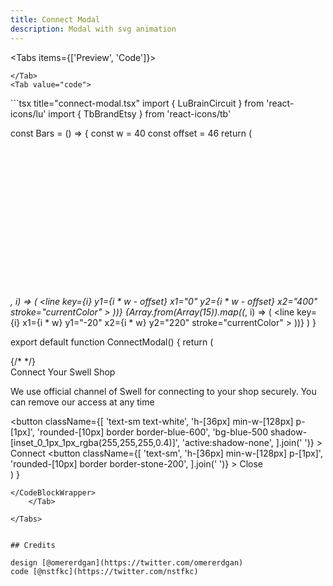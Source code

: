 ```yaml
---
title: Connect Modal
description: Modal with svg animation 
---
```


<Tabs items={['Preview', 'Code']}>
    <Tab value='preview'>

<Wrapper>
      <ConnectModal />
</Wrapper>

    </Tab>
    <Tab value="code">
<CodeBlockWrapper>
```tsx title="connect-modal.tsx"
import { LuBrainCircuit } from 'react-icons/lu'
import { TbBrandEtsy } from 'react-icons/tb'

const Bars = () => {
  const w = 40
  const offset = 46
  return (
    <svg width="100%" height="100%" viewBox="0 0 400 200">
      {Array.from(Array(15)).map((_, i) => (
        <line
          key={i}
          y1={i * w - offset}
          x1="0"
          y2={i * w - offset}
          x2="400"
          stroke="currentColor"
        ></line>
      ))}
      {Array.from(Array(15)).map((_, i) => (
        <line
          key={i}
          x1={i * w}
          y1="-20"
          x2={i * w}
          y2="220"
          stroke="currentColor"
        ></line>
      ))}
    </svg>
  )
}

export default function ConnectModal() {
  return (
    <div className="flex items-center justify-center  text-stone-700">
      <div className="relative max-w-sm overflow-hidden rounded-xl bg-white shadow-lg">
        <div className="absolute left-0 top-0 z-[2] aspect-video w-full shadow-[inset_0_0_100px_84px_rgba(255,255,255,1)]"></div>
        <div className="absolute left-0 top-0 z-[1] aspect-video w-full text-gray-300">
          <Bars />
        </div>
        <div className="relative z-[2] flex flex-col gap-8 p-8">
          <div className="flex items-center justify-center">
            <div className="size-12 rounded-[12px] bg-stone-100 p-[3px]">
              <div className="flex size-full items-center justify-center rounded-[10px] bg-white shadow-sm">
                <LuBrainCircuit className="text-2xl text-gray-600" />
              </div>
            </div>
            <div className="flex flex-col gap-2 py-10">
              <div className="relative h-[2px] w-8">
                <div className="absolute h-[2px] w-full animate-pulse bg-gradient-to-r from-blue-300 via-blue-100 to-blue-50"></div>
                <div className="absolute h-[2px] w-full animate-pulse bg-gradient-to-l from-blue-300 via-blue-100 to-blue-50"></div>
                <div className="absolute right-0 size-[4px] animate-moveToRight bg-blue-500 blur-sm"></div>
              </div>
              <div className="relative h-[2px] w-8">
                <div className="absolute h-[2px] w-full animate-pulse bg-gradient-to-r from-blue-300 via-blue-100 to-blue-50"></div>
                <div className="absolute h-[2px] w-full animate-pulse bg-gradient-to-l from-blue-300 via-blue-100 to-blue-50"></div>
                <div className=" absolute right-full size-[4px] animate-moveFromRight bg-blue-500 blur-sm"></div>
              </div>
              <div className="relative h-[2px] w-8">
                <div className="absolute h-[2px] w-full animate-pulse bg-gradient-to-r from-blue-300 via-blue-100 to-blue-50"></div>
                <div className="absolute h-[2px] w-full animate-pulse bg-gradient-to-l from-blue-300 via-blue-100 to-blue-50"></div>
                <div className="absolute right-0 size-[4px] animate-moveToRight bg-blue-500 blur-sm"></div>
              </div>
            </div>
            <div className="size-12 rounded-[12px] bg-stone-100 p-[3px]">
              <div className="flex size-full items-center justify-center rounded-[10px] bg-white shadow-sm">
                <TbBrandEtsy className="text-2xl text-orange-500" />
              </div>
            </div>
          </div>
          {/*  */}
          <div className="flex flex-col gap-4">
            <div className="text-center text-xl font-bold tracking-wide">
              Connect Your Swell Shop
            </div>
            <p className="text-center text-sm font-light">
              We use official channel of Swell for connecting to your shop
              securely. You can remove our access at any time
            </p>
          </div>
          <div className="flex justify-center gap-4">
            <button
              className={[
                'text-sm text-white',
                'h-[36px] min-w-[128px] p-[1px]',
                'rounded-[10px] border border-blue-600',
                'bg-blue-500 shadow-[inset_0_1px_1px_rgba(255,255,255,0.4)]',
                'active:shadow-none',
              ].join(' ')}
            >
              Connect
            </button>
            <button
              className={[
                'text-sm',
                'h-[36px] min-w-[128px] p-[1px]',
                'rounded-[10px] border border-stone-200',
              ].join(' ')}
            >
              Close
            </button>
          </div>
        </div>
      </div>
    </div>
  )
}


```
</CodeBlockWrapper>
    </Tab>

</Tabs>


## Credits

design [@omererdgan](https://twitter.com/omererdgan)
code [@nstfkc](https://twitter.com/nstfkc)
